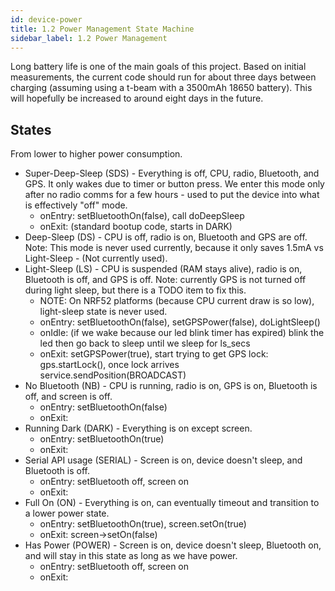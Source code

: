 ```yaml
---
id: device-power
title: 1.2 Power Management State Machine
sidebar_label: 1.2 Power Management
---
```


Long battery life is one of the main goals of this project. Based on initial measurements, the current code should run for about three days between charging (assuming using a t-beam with a 3500mAh 18650 battery). This will hopefully be increased to around eight days in the future.

## States

From lower to higher power consumption.

- Super-Deep-Sleep (SDS) - Everything is off, CPU, radio, Bluetooth, and GPS. It only wakes due to timer or button press. We enter this mode only after no radio comms for a few hours - used to put the device into what is effectively "off" mode.
  - onEntry: setBluetoothOn(false), call doDeepSleep
  - onExit: (standard bootup code, starts in DARK)
- Deep-Sleep (DS) - CPU is off, radio is on, Bluetooth and GPS are off. Note: This mode is never used currently, because it only saves 1.5mA vs Light-Sleep - (Not currently used).
- Light-Sleep (LS) - CPU is suspended (RAM stays alive), radio is on, Bluetooth is off, and GPS is off. Note: currently GPS is not turned off during light sleep, but there is a TODO item to fix this.
  - NOTE: On NRF52 platforms (because CPU current draw is so low), light-sleep state is never used.
  - onEntry: setBluetoothOn(false), setGPSPower(false), doLightSleep()
  - onIdle: (if we wake because our led blink timer has expired) blink the led then go back to sleep until we sleep for ls_secs
  - onExit: setGPSPower(true), start trying to get GPS lock: gps.startLock(), once lock arrives service.sendPosition(BROADCAST)
- No Bluetooth (NB) - CPU is running, radio is on, GPS is on, Bluetooth is off, and screen is off.
  - onEntry: setBluetoothOn(false)
  - onExit:
- Running Dark (DARK) - Everything is on except screen.
  - onEntry: setBluetoothOn(true)
  - onExit:
- Serial API usage (SERIAL) - Screen is on, device doesn't sleep, and Bluetooth is off.
  - onEntry: setBluetooth off, screen on
  - onExit:
- Full On (ON) - Everything is on, can eventually timeout and transition to a lower power state.
  - onEntry: setBluetoothOn(true), screen.setOn(true)
  - onExit: screen->setOn(false)
- Has Power (POWER) - Screen is on, device doesn't sleep, Bluetooth on, and will stay in this state as long as we have power.
  - onEntry: setBluetooth off, screen on
  - onExit:
